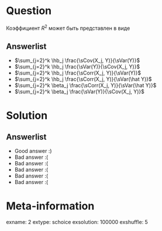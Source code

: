 Question
========
Коэффициент $R^2$ может быть представлен в виде


Answerlist
----------
*  $\sum_{j=2}^k \hb_j \frac{\sCov(X_j, Y)}{\sVar(Y)}$
*  $\sum_{j=2}^k \hb_j \frac{\sVar(Y)}{\sCov(X_j, Y)}$
*  $\sum_{j=2}^k \hb_j \frac{\sCorr(X_j, Y)}{\sVar(Y)}$
*  $\sum_{j=2}^k \hb_j \frac{\sCorr(X_j, Y)}{\sVar(\hat Y)}$
*  $\sum_{j=2}^k \beta_j \frac{\sCorr(X_j, Y)}{\sVar(\hat Y)}$
*  $\sum_{j=2}^k \beta_j \frac{\sVar(Y)}{\sCov(X_j, Y)}$

Solution
========

Answerlist
----------
*  Good answer :)
*  Bad answer :(
*  Bad answer :(
*  Bad answer :(
*  Bad answer :(
*  Bad answer :(

Meta-information
================
exname: 2
extype: schoice
exsolution: 100000
exshuffle: 5
